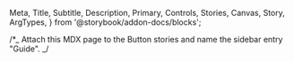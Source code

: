   Meta,
  Title,
  Subtitle,
  Description,
  Primary,
  Controls,
  Stories,
  Canvas,
  Story,
  ArgTypes,
} from '@storybook/addon-docs/blocks';


/\*_ Attach this MDX page to the Button stories and name the sidebar entry "Guide". _/

<Meta of={ButtonStories} name="Guide" />

<Title />

<Subtitle>Accessible, focus-visible button with variants & sizes</Subtitle>

<Description>
  Use a native <code>&lt;button&gt;</code> for built-in keyboard support
  (Space/Enter). Icon-only buttons must provide an <code>aria-label</code>.
  Disabled state uses the native <code>disabled</code> attribute.
</Description>

{/* Renders the primary story (the first one in Button.stories) */}

<Primary />

## Props (live)

{/* Interactive args table wired to the primary story */}

<Controls />

## API (static ArgTypes)

{/* Static ArgTypes table derived from the component meta */}

<ArgTypes of={ButtonStories} />

## Examples

{/* Reference specific stories from your CSF file */}

<Canvas of={ButtonStories.Primary} />
<Canvas of={ButtonStories.Secondary} />
<Canvas of={ButtonStories.Ghost} />
<Canvas of={ButtonStories.Disabled} />
<Canvas of={ButtonStories.Large} />

## Accessibility checklist

- Visible focus ring via <code>:focus-visible</code>
- Accessible name from children or <code>aria-label</code>
- Native <code>disabled</code> prevents focus & interaction
